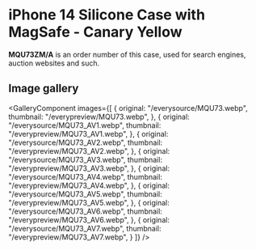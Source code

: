 
# iPhone 14 Silicone Case with MagSafe - Canary Yellow

<Callout type='info' emoji='👉🏻'>**MQU73ZM/A** is an order number of this case, used for search engines, auction websites and such.</Callout>

## Image gallery

<GalleryComponent
    images={[
      {
        original: "/everysource/MQU73.webp",
        thumbnail: "/everypreview/MQU73.webp",
      },
      {
        original: "/everysource/MQU73_AV1.webp",
        thumbnail: "/everypreview/MQU73_AV1.webp",
      },
      {
        original: "/everysource/MQU73_AV2.webp",
        thumbnail: "/everypreview/MQU73_AV2.webp",
      },
      {
        original: "/everysource/MQU73_AV3.webp",
        thumbnail: "/everypreview/MQU73_AV3.webp",
      },
      {
        original: "/everysource/MQU73_AV4.webp",
        thumbnail: "/everypreview/MQU73_AV4.webp",
      },
      {
        original: "/everysource/MQU73_AV5.webp",
        thumbnail: "/everypreview/MQU73_AV5.webp",
      },
      {
        original: "/everysource/MQU73_AV6.webp",
        thumbnail: "/everypreview/MQU73_AV6.webp",
      },
      {
        original: "/everysource/MQU73_AV7.webp",
        thumbnail: "/everypreview/MQU73_AV7.webp",
      }
    ]}
  />
